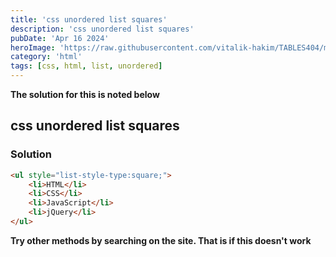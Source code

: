 ```yaml
---
title: 'css unordered list squares'
description: 'css unordered list squares'
pubDate: 'Apr 16 2024'
heroImage: 'https://raw.githubusercontent.com/vitalik-hakim/TABLES404/main/error_b/HTML.png'
category: 'html'
tags: [css, html, list, unordered]
---
```


**The solution for this is noted below**

## css unordered list squares

### Solution

```html
<ul style="list-style-type:square;">
	<li>HTML</li>
	<li>CSS</li>
	<li>JavaScript</li>
	<li>jQuery</li>
</ul>
```

**Try other methods by searching on the site. That is if this doesn't work**
